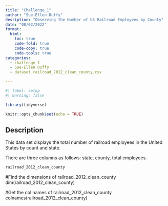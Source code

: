 ```yaml
---
title: "Challenge_1"
author: "Sue-Ellen Duffy"
desription: "Observing the Number of US Railroad Employees by County"
date: "08/02/2022"
format:
  html:
    toc: true
    code-fold: true
    code-copy: true
    code-tools: true
categories:
  - challenge_1
  - Sue-Ellen Duffy
  - dataset railroad_2012_clean_county.csv

---
```


```r
#| label: setup
#| warning: false

library(tidyverse)

knitr::opts_chunk$set(echo = TRUE)
```

## Description
This data set displays the total number of railroad employees in the United States by count and state. 

There are three columns as follows: state, county, total employees.



```r
railroad_2012_clean_county
```

#Find the dimensions of railroad_2012_clean_county
  dim(railroad_2012_clean_county)

#Get the col names of railroad_2012_clean_county
  colnames(railroad_2012_clean_county)

